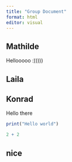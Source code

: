 ```yaml
---
title: "Group Document"
format: html
editor: visual
---
```


## Mathilde

Hellooooo :)))))

## Laila

## Konrad

Hello there

```r
print("Hello world")
```

```r
2 + 2
```

## nice
